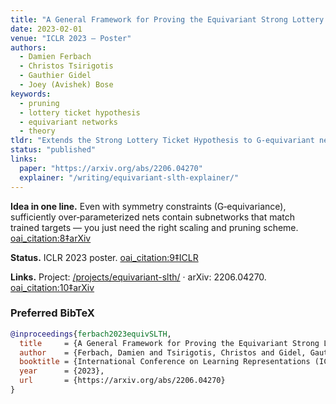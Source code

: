 ```yaml
---
title: "A General Framework for Proving the Equivariant Strong Lottery Ticket Hypothesis"
date: 2023-02-01
venue: "ICLR 2023 — Poster"
authors:
  - Damien Ferbach
  - Christos Tsirigotis
  - Gauthier Gidel
  - Joey (Avishek) Bose
keywords:
  - pruning
  - lottery ticket hypothesis
  - equivariant networks
  - theory
tldr: "Extends the Strong Lottery Ticket Hypothesis to G‑equivariant nets with near‑optimal overparameterization guarantees; empirical validation on steerable CNNs and GNNs."
status: "published"
links:
  paper: "https://arxiv.org/abs/2206.04270"
  explainer: "/writing/equivariant-slth-explainer/"
---
```


**Idea in one line.** Even with symmetry constraints (G‑equivariance), sufficiently over‑parameterized nets contain subnetworks that match trained targets — you just need the right scaling and pruning scheme.  [oai_citation:8‡arXiv](https://arxiv.org/abs/2206.04270?utm_source=chatgpt.com)

**Status.** ICLR 2023 poster.  [oai_citation:9‡ICLR](https://iclr.cc/virtual/2023/session/13377?utm_source=chatgpt.com)

**Links.** Project: [/projects/equivariant-slth/](/projects/equivariant-slth/) · arXiv: 2206.04270.  [oai_citation:10‡arXiv](https://arxiv.org/abs/2206.04270?utm_source=chatgpt.com)

### Preferred BibTeX
```bibtex
@inproceedings{ferbach2023equivSLTH,
  title     = {A General Framework for Proving the Equivariant Strong Lottery Ticket Hypothesis},
  author    = {Ferbach, Damien and Tsirigotis, Christos and Gidel, Gauthier and Bose, Joey},
  booktitle = {International Conference on Learning Representations (ICLR)},
  year      = {2023},
  url       = {https://arxiv.org/abs/2206.04270}
}
